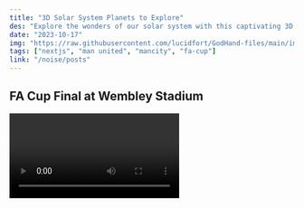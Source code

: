 ```yaml
---
title: "3D Solar System Planets to Explore"
des: "Explore the wonders of our solar system with this captivating 3D simulation of the planets using Three.js."
date: "2023-10-17"
img: "https://raw.githubusercontent.com/lucidfort/GodHand-files/main/images/barblonz.jpg"
tags: ["nextjs", "man united", "mancity", "fa-cup"]
link: "/noise/posts"
---
```


## FA Cup Final at Wembley Stadium

<Video id="k6cjKPFXGt8" />

Manchester United defeated Manchester City on Saturday, 25th of May 2024. They emerged as winners after a 2-1 victory, making them the cup winners. Hurray🎉

<CustomImage
  src="https://raw.githubusercontent.com/lucidfort/GodHand-files/main/images/profile-photo.jpg"
  alt="My Name is Lawrence"
  priority
/>
